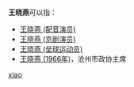 '''王晓燕'''可以指：
* [[王晓燕_(配音演员)|王晓燕 (配音演员)]]
* [[王晓燕_(京剧演员)|王晓燕 (京剧演员)]]
* [[王晓燕_(垒球运动员)|王晓燕 (垒球运动员)]]
* [[王晓燕_(1966年)|王晓燕 (1966年)]]，沧州市政协主席

{{disambig}}

[[Category:三字王姓人名消歧义|xiao]]